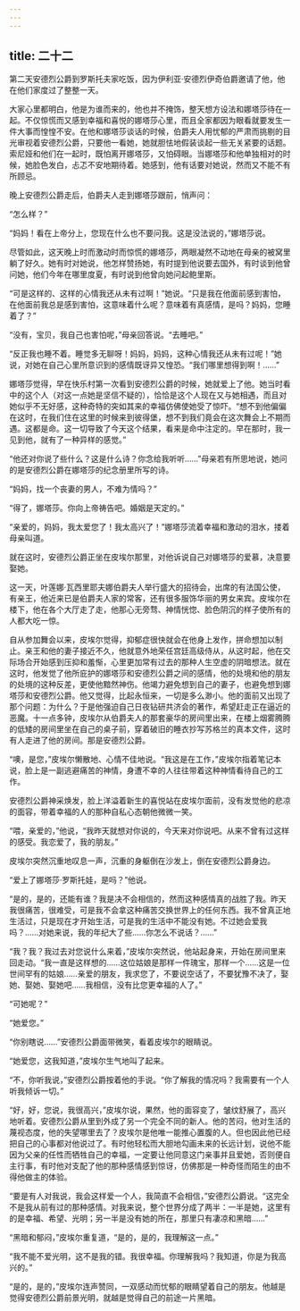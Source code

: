 ```yaml
---
---
---
```

title: 二十二
---



第二天安德烈公爵到罗斯托夫家吃饭，因为伊利亚·安德烈伊奇伯爵邀请了他，他在他们家度过了整整一天。

大家心里都明白，他是为谁而来的，他也并不掩饰，整天想方设法和娜塔莎待在一起。不仅惊慌而又感到幸福和喜悦的娜塔莎心里，而且全家都因为眼看就要发生一件大事而惶惶不安。在他和娜塔莎谈话的时候，伯爵夫人用忧郁的严肃而挑剔的目光审视着安德烈公爵，只要他一看她，她就胆怯地假装谈起一些无关紧要的话题。索尼娅和他们在一起时，既怕离开娜塔莎，又怕碍眼。当娜塔莎和他单独相对的时候，她脸色发白，忐忑不安地期待着。她感到，他有话要对她说，然而又不能不有所顾忌。

晚上安德烈公爵走后，伯爵夫人走到娜塔莎跟前，悄声问：

“怎么样？”

“妈妈！看在上帝分上，您现在什么也不要问我。这是没法说的，”娜塔莎说。

尽管如此，这天晚上时而激动时而惊慌的娜塔莎，两眼凝然不动地在母亲的被窝里躺了好久。她有时对她说，他怎样赞扬她，有时提到他说要去国外，有时谈到他曾问她，他们今年在哪里度夏，有时说到他曾向她问起鲍里斯。

“可是这样的、这样的心情我还从未有过啊！”她说。“只是我在他面前感到害怕，在他面前我总是感到害怕，这意味着什么呢？意味着有真感情，是吗？妈妈，您睡着了？”

“没有，宝贝，我自己也害怕呢，”母亲回答说。“去睡吧。”

“反正我也睡不着。睡觉多无聊呀！妈妈，妈妈，这种心情我还从未有过呢！”她说，对她在自己心里所意识到的感情既讶异又惶恐。“我们哪里想得到啊！……”

娜塔莎觉得，早在快乐村第一次看到安德烈公爵的时候，她就爱上了他。她当时看中的这个人（对这一点她是坚信不疑的），恰恰是这个人现在又与她相遇，而且对她似乎不无好感，这种奇特的突如其来的幸福仿佛使她受了惊吓。“想不到他偏偏在这时，在我们住在这里的时候来到彼得堡，想不到我们竟会在这次舞会上不期而遇。这都是命。这一切导致了今天这个结果，看来是命中注定的。早在那时，我一见到他，就有了一种异样的感觉。”

“他还对你说了些什么？这是什么诗？你念给我听听……”母亲若有所思地说，她问的是安德烈公爵在娜塔莎的纪念册里所写的诗。

“妈妈，找一个丧妻的男人，不难为情吗？”

“得了，娜塔莎。你向上帝祷告吧。婚姻是天定的。”

“亲爱的，妈妈，我太爱您了！我太高兴了！”娜塔莎流着幸福和激动的泪水，搂着母亲叫道。

就在这时，安德烈公爵正坐在皮埃尔那里，对他诉说自己对娜塔莎的爱慕，决意要娶她。

这一天，叶莲娜·瓦西里耶夫娜伯爵夫人举行盛大的招待会，出席的有法国公使，有亲王，他近来已是伯爵夫人家的常客，还有很多服饰华丽的男女来宾。皮埃尔在楼下，他在各个大厅走了走，他那心无旁骛、神情恍惚、脸色阴沉的样子使所有的人都大吃一惊。

自从参加舞会以来，皮埃尔觉得，抑郁症很快就会在他身上发作，拼命想加以制止。亲王和他的妻子接近不久，他就意外地荣任宫廷高级侍从，从这时起，他在交际场合开始感到压抑和羞惭，心里更加常有过去的那种人生空虚的阴暗想法。就在这时，他发觉了他所庇护的娜塔莎和安德烈公爵之间的感情，他的处境和他的朋友的处境的这种反差，更使他黯然神伤。他竭力避免想到自己的妻子，也避免想到娜塔莎和安德烈公爵。他又觉得，比起永恒来，一切是多么渺小。他的面前又出现了那个问题：为什么？于是他强迫自己日夜钻研共济会的著作，希望赶走正在逼近的恶魔。十一点多钟，皮埃尔从伯爵夫人的那套豪华的房间里出来，在楼上烟雾腾腾的低矮的房间里坐在自己的桌子前，穿着破旧的睡衣抄写苏格兰的真本文件，这时有人走进了他的房间。那是安德烈公爵。

“噢，是您，”皮埃尔懒散地、心情不佳地说。“我这是在工作，”皮埃尔指着笔记本说，脸上是一副逃避痛苦的神情，身遭不幸的人往往带着这种神情看待自己的工作。

安德烈公爵神采焕发，脸上洋溢着新生的喜悦站在皮埃尔面前，没有发觉他的悲凉的面容，带着幸福的人的那种自私心态朝他微微一笑。

“喂，亲爱的，”他说，“我昨天就想对你说的，今天来对你说吧。从来不曾有过这样的感受。我恋爱了，我的朋友。”

皮埃尔突然沉重地叹息一声，沉重的身躯倒在沙发上，倒在安德烈公爵身边。

“爱上了娜塔莎·罗斯托娃，是吗？”他说。

“是的，是的，还能有谁？我是决不会相信的，然而这种感情真的战胜了我。昨天我很痛苦，很难受，可是我不会拿这种痛苦交换世界上的任何东西。我不曾真正地生活过，只是现在才开始生活，可是我的生活中不能没有她。不过她会爱我吗？……对她来说，我的年纪大了些……你怎么不说话？……”

“我？我？我过去对您说什么来着，”皮埃尔突然说，他站起身来，开始在房间里来回走动。“我一直是这样想的……这位姑娘是那样一件瑰宝，那样一个……这是一位世间罕有的姑娘……亲爱的朋友，我求您了，不要说空话了，不要犹豫不决了，娶她、娶她、娶她吧……我相信，没有比您更幸福的人了。”

“可她呢？”

“她爱您。”

“你别瞎说……”安德烈公爵面带微笑，看着皮埃尔的眼睛说。

“她爱您，这我知道，”皮埃尔生气地叫了起来。

“不，你听我说，”安德烈公爵按着他的手说。“你了解我的情况吗？我需要有一个人听我倾诉一切。”

“好，好，您说，我很高兴，”皮埃尔说，果然，他的面容变了，皱纹舒展了，高兴地听着。安德烈公爵从里到外成了另一个完全不同的新人。他的苦闷，他对生活的蔑视态度，他的失望哪里去了？皮埃尔是他唯一能推心置腹的人。但也因此他已经把自己的心事都对他说过了。有时他轻松而大胆地勾画未来的长远计划，说他不能因为父亲的任性而牺牲自己的幸福，一定要让他同意这门亲事并且爱她，否则便自主行事，有时他对支配了他的那种感情感到惊讶，仿佛那是一种奇怪而陌生的由不得他做主的体验。

“要是有人对我说，我会这样爱一个人，我简直不会相信，”安德烈公爵说。“这完全不是我从前有过的那种感情。对我来说，整个世界分成了两半：一半是她，这里有的是幸福、希望、光明；另一半是没有她的所在，那里只有凄凉和黑暗……”

“黑暗和郁闷，”皮埃尔重复道，“是的，是的，我理解这一点。”

“我不能不爱光明，这不是我的错。我很幸福。你理解我吗？我知道，你是为我高兴的。”

“是的，是的，”皮埃尔连声赞同，一双感动而忧郁的眼睛望着自己的朋友。他越是觉得安德烈公爵前景光明，就越是觉得自己的前途一片黑暗。